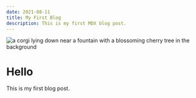 ```yaml
---
date: 2021-08-11
title: My First Blog
description: This is my first MDX blog post.
---
```

![a corgi lying down near a fountain with a blossoming cherry tree in the background](../images/shiangling-RQbwjCKWxQw-unsplash.jpg)
# Hello

This is my first blog post.